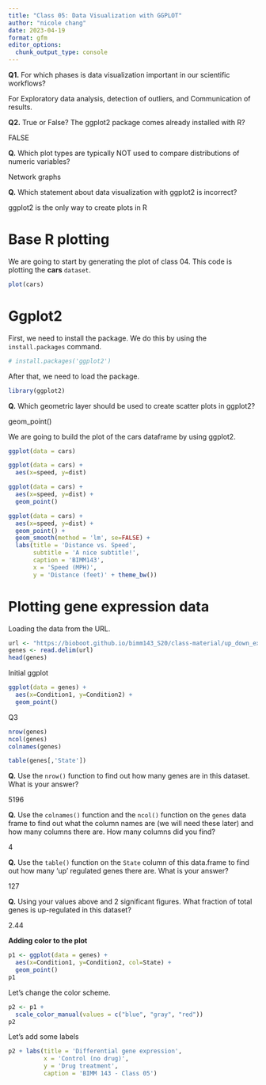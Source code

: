 ```yaml
---
title: "Class 05: Data Visualization with GGPLOT"
author: "nicole chang"
date: 2023-04-19
format: gfm
editor_options: 
  chunk_output_type: console
---
```


**Q1.** For which phases is data visualization important in our scientific workflows?

For Exploratory data analysis, detection of outliers, and Communication of results.

**Q2.** True or False? The ggplot2 package comes already installed with R?

FALSE

**Q.** Which plot types are typically NOT used to compare distributions of numeric variables?

Network graphs

**Q.** Which statement about data visualization with ggplot2 is incorrect?

ggplot2 is the only way to create plots in R

# Base R plotting

We are going to start by generating the plot of class 04. This code is plotting the **cars** `dataset`.

```r
plot(cars)
```

# Ggplot2

First, we need to install the package. We do this by using the `install.packages` command.

```r
# install.packages('ggplot2')
```

After that, we need to load the package.

```r
library(ggplot2)
```

**Q.** Which geometric layer should be used to create scatter plots in ggplot2?

geom_point()

We are going to build the plot of the cars dataframe by using ggplot2.

```r
ggplot(data = cars)

ggplot(data = cars) + 
  aes(x=speed, y=dist)

ggplot(data = cars) + 
  aes(x=speed, y=dist) + 
  geom_point()

ggplot(data = cars) + 
  aes(x=speed, y=dist) + 
  geom_point() +
  geom_smooth(method = 'lm', se=FALSE) + 
  labs(title = 'Distance vs. Speed', 
       subtitle = 'A nice subtitle!', 
       caption = 'BIMM143',
       x = 'Speed (MPH)',
       y = 'Distance (feet)' + theme_bw())
```

# Plotting gene expression data

Loading the data from the URL.

```r
url <- "https://bioboot.github.io/bimm143_S20/class-material/up_down_expression.txt"
genes <- read.delim(url)
head(genes)
```

Initial ggplot

```r
ggplot(data = genes) +
  aes(x=Condition1, y=Condition2) +
  geom_point()
```

Q3

```r
nrow(genes)
ncol(genes)
colnames(genes)

table(genes[,'State'])
```

**Q.** Use the `nrow()` function to find out how many genes are in this dataset. What is your answer?

5196

**Q.** Use the `colnames()` function and the `ncol()` function on the `genes` data frame to find out what the column names are (we will need these later) and how many columns there are. How many columns did you find?

4

**Q.** Use the `table()` function on the `State` column of this data.frame to find out how many 'up' regulated genes there are. What is your answer?

127

**Q.** Using your values above and 2 significant figures. What fraction of total genes is up-regulated in this dataset?

2.44

**Adding color to the plot**

```r
p1 <- ggplot(data = genes) +
  aes(x=Condition1, y=Condition2, col=State) +
  geom_point()
p1
```

Let's change the color scheme.

```r
p2 <- p1 +
  scale_color_manual(values = c("blue", "gray", "red"))
p2
```

Let's add some labels

```r
p2 + labs(title = 'Differential gene expression',
          x = 'Control (no drug)',
          y = 'Drug treatment',
          caption = 'BIMM 143 - Class 05')
```
